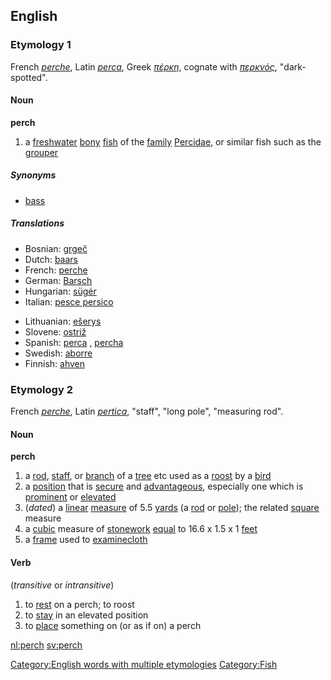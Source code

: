 ==English==
===Etymology 1===
French ''[[perche]]'', Latin ''[[perca]]'', Greek ''[[πέρκη]]'', cognate with ''[[περκνός]]'', "dark-spotted".

====Noun====
'''perch'''

# a [[freshwater]] [[bony]] [[fish]] of the [[family]] [[Percidae]], or similar fish such as the [[grouper]]

=====Synonyms=====
*[[bass]]

=====Translations=====
{{top}}
*Bosnian: [[grgeč]] {{m}}
*Dutch: [[baars]] {{m}}
*French: [[perche]] {{f}}
*German: [[Barsch]] {{m}}
*Hungarian: [[sügér]]
*Italian: [[pesce persico]]
{{mid}}
*Lithuanian: [[ešerys]] {{m}}
*Slovene: [[ostriž]] {{m}}
*Spanish: [[perca]] {{f}}, [[percha]] {{f}}
*Swedish: [[aborre]] {{c}}
*Finnish: [[ahven]]
{{bottom}}

===Etymology 2===
French ''[[perche]]'', Latin ''[[pertica]]'', "staff", "long pole", "measuring rod".

====Noun====
'''perch'''

#a [[rod]], [[staff]], or [[branch]] of a [[tree]] etc used as a [[roost]] by a [[bird]]
#a [[position]] that is [[secure]] and [[advantageous]], especially one which is [[prominent]] or [[elevated]]
#(''dated'') a [[linear]] [[measure]] of 5.5 [[yards]] (a [[rod]] or [[pole]]); the related [[square]] measure
#a [[cubic]] measure of [[stonework]] [[equal]] to 16.6 x 1.5 x 1 [[feet]]
#a [[frame]] used to [[examine]][[cloth]]

====Verb====
{{en-infl-reg-consonant|perch||}} (''transitive'' or ''intransitive'')

# to [[rest]] on a perch; to roost
# to [[stay]] in an elevated position
# to [[place]] something on (or as if on) a perch

[[Category:English words with multiple etymologies]]
[[Category:Fish]]

[[nl:perch]]
[[sv:perch]]